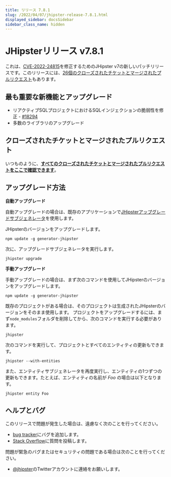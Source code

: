 ```yaml
---
title: リリース 7.8.1
slug: /2022/04/07/jhipster-release-7.8.1.html
displayed_sidebar: docsSidebar
sidebar_class_name: hidden
---
```


JHipsterリリース v7.8.1
==================

これは、[CVE-2022-24815](https://github.com/jhipster/generator-jhipster/security/advisories/GHSA-qjmq-8hjr-qcv6)を修正するためのJHipster v7の新しいパッチリリースです。このリリースには、[26個のクローズされたチケットとマージされたプルリクエスト](https://github.com/jhipster/generator-jhipster/issues?q=milestone%3A7.8.1+is%3Aclosed)もあります。


最も重要な新機能とアップグレード
--------------

- リアクティブSQLプロジェクトにおけるSQLインジェクションの脆弱性を修正 - [#18294](https://github.com/jhipster/generator-jhipster/pull/18294)
- 多数のライブラリのアップグレード

クローズされたチケットとマージされたプルリクエスト
------------
いつものように、__[すべてのクローズされたチケットとマージされたプルリクエストをここで確認できます](https://github.com/jhipster/generator-jhipster/issues?q=milestone%3A7.9.0+is%3Aclosed)__。

アップグレード方法
------------

**自動アップグレード**

自動アップグレードの場合は、既存のアプリケーションで[JHipsterアップグレードサブジェネレータ](/upgrading-an-application/)を使用します。

JHipsterのバージョンをアップグレードします。

```
npm update -g generator-jhipster
```

次に、アップグレードサブジェネレータを実行します。

```
jhipster upgrade
```

**手動アップグレード**

手動アップグレードの場合は、まず次のコマンドを使用してJHipsterのバージョンをアップグレードします。

```
npm update -g generator-jhipster
```

既存のプロジェクトがある場合は、そのプロジェクトは生成されたJHipsterのバージョンをそのまま使用します。
プロジェクトをアップグレードするには、まず`node_modules`フォルダを削除してから、次のコマンドを実行する必要があります。

```
jhipster
```

次のコマンドを実行して、プロジェクトとすべてのエンティティの更新もできます。

```
jhipster --with-entities
```

また、エンティティサブジェネレータを再度実行し、エンティティの1つずつの更新もできます。たとえば、エンティティの名前が _Foo_ の場合は以下となります。

```
jhipster entity Foo
```


ヘルプとバグ
--------------

このリリースで問題が発生した場合は、遠慮なく次のことを行ってください。

- [bug tracker](https://github.com/jhipster/generator-jhipster/issues?state=open)にバグを追加します。
- [Stack Overflow](http://stackoverflow.com/tags/jhipster/info)に質問を投稿します。

問題が緊急のバグまたはセキュリティの問題である場合は次のことを行ってください。

- [@jhipster](https://twitter.com/jhipster)のTwitterアカウントに連絡をお願いします。

